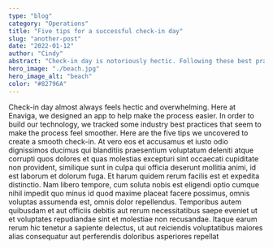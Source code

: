 ```yaml
---
type: "blog"
category: "Operations"
title: "Five tips for a successful check-in day"
slug: "another-post"
date: "2022-01-12"
author: "Cindy"
abstract: "Check-in day is notoriously hectic. Following these best practices can help make the process more pleasant, improve your customer's satisfaction, and help your business scale."
hero_image: "./beach.jpg"
hero_image_alt: "beach"
color: "#82796A"
---
```

Check-in day almost always feels hectic and overwhelming. Here at Enaviga, we designed an app to help make the process easier. In order to build our technology, we tracked some industry best practices that seem to make the process feel smoother.
Here are the five tips we uncovered to create a smooth check-in.
At vero eos et accusamus et iusto odio dignissimos ducimus qui blanditiis praesentium voluptatum deleniti atque corrupti quos dolores et quas molestias excepturi sint occaecati cupiditate non provident, similique sunt in culpa qui officia deserunt mollitia animi, id est laborum et dolorum fuga. Et harum quidem rerum facilis est et expedita distinctio. Nam libero tempore, cum soluta nobis est eligendi optio cumque nihil impedit quo minus id quod maxime placeat facere possimus, omnis voluptas assumenda est, omnis dolor repellendus. Temporibus autem quibusdam et aut officiis debitis aut rerum necessitatibus saepe eveniet ut et voluptates repudiandae sint et molestiae non recusandae. Itaque earum rerum hic tenetur a sapiente delectus, ut aut reiciendis voluptatibus maiores alias consequatur aut perferendis doloribus asperiores repellat